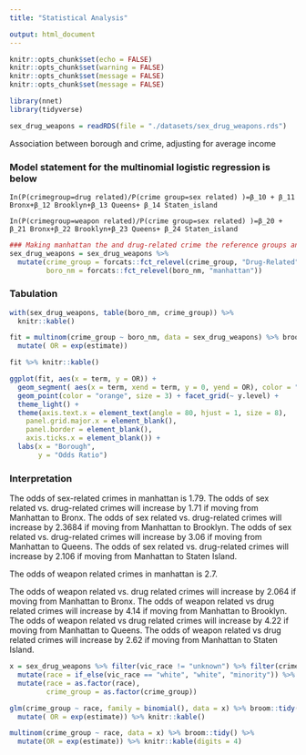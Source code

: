 ```yaml
---
title: "Statistical Analysis"

output: html_document
---
```


```r
knitr::opts_chunk$set(echo = FALSE)
knitr::opts_chunk$set(warning = FALSE)
knitr::opts_chunk$set(message = FALSE)
knitr::opts_chunk$set(message = FALSE)
```

```r
library(nnet)
library(tidyverse)

```

```r

sex_drug_weapons = readRDS(file = "./datasets/sex_drug_weapons.rds")

```

Association between borough and crime, adjusting for average income

### Model statement for the multinomial logistic regression is below 

`In(P(crimegroup=drug related)/P(crime group=sex related) )=β_10 + β_11 Bronx+β_12 Brooklyn+β_13 Queens+ β_14 Staten_island`

`In(P(crimegroup=weapon related)/P(crime group=sex related) )=β_20 + β_21 Bronx+β_22 Brooklyn+β_23 Queens+ β_24 Staten_island`


```r
### Making manhattan the and drug-related crime the reference groups and Manhattan the reference
sex_drug_weapons = sex_drug_weapons %>%
  mutate(crime_group = forcats::fct_relevel(crime_group, "Drug-Related"),
         boro_nm = forcats::fct_relevel(boro_nm, "manhattan"))

```

### Tabulation

```r
with(sex_drug_weapons, table(boro_nm, crime_group)) %>%
  knitr::kable()
```

```r
fit = multinom(crime_group ~ boro_nm, data = sex_drug_weapons) %>% broom::tidy() %>% 
  mutate( OR = exp(estimate))
```

```r
fit %>% knitr::kable()

```

```r

ggplot(fit, aes(x = term, y = OR)) +
  geom_segment( aes(x = term, xend = term, y = 0, yend = OR), color = "grey") +
  geom_point(color = "orange", size = 3) + facet_grid(~ y.level) +
  theme_light() +
  theme(axis.text.x = element_text(angle = 80, hjust = 1, size = 8),
    panel.grid.major.x = element_blank(),
    panel.border = element_blank(),
    axis.ticks.x = element_blank()) +
  labs(x = "Borough",
       y = "Odds Ratio")

```

### Interpretation

The odds of sex-related crimes in manhattan is 1.79. 
The odds  of sex related vs. drug-related crimes will increase by 1.71 if moving from Manhattan to Bronx. 
The odds of sex related vs. drug-related crimes will increase by 2.3684 if moving from Manhattan to Brooklyn.
The odds of sex related vs. drug-related crimes will increase by 3.06 if moving from Manhattan to Queens.
The odds of sex related vs. drug-related crimes will increase by 2.106 if moving from Manhattan to Staten Island. 

The odds of weapon related crimes in manhattan is 2.7. 

The odds of weapon related vs. drug related crimes will increase by 2.064 if moving from Manhattan to Bronx.
The odds of weapon related vs drug related crimes will increase by 4.14 if moving from Manhattan to Brooklyn. 
The odds of weapon related vs drug related crimes will increase by 4.22 if moving from Manhattan to Queens. 
The odds of weapon related vs drug related crimes will increase by 2.62 if moving from Manhattan to Staten Island. 


```r
x = sex_drug_weapons %>% filter(vic_race != "unknown") %>% filter(crime_group != "Sex-Related") %>% 
  mutate(race = if_else(vic_race == "white", "white", "minority")) %>% 
  mutate(race = as.factor(race),
         crime_group = as.factor(crime_group))

glm(crime_group ~ race, family = binomial(), data = x) %>% broom::tidy() %>% 
  mutate( OR = exp(estimate)) %>% knitr::kable()

multinom(crime_group ~ race, data = x) %>% broom::tidy() %>% 
  mutate(OR = exp(estimate)) %>% knitr::kable(digits = 4)
```

